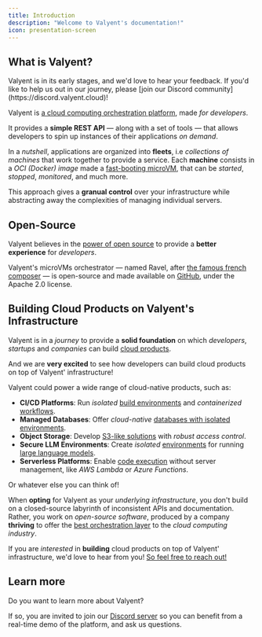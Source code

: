 ```yaml
---
title: Introduction
description: "Welcome to Valyent's documentation!"
icon: presentation-screen
---
```


## What is Valyent?

<Info>
  Valyent is in its early stages, and we'd love to hear your feedback. If you'd
  like to help us out in our journey, please [join our Discord
  community](https://discord.valyent.cloud)!
</Info>

Valyent is <ins>a cloud computing orchestration platform</ins>, made _for developers_.

It provides a **simple REST API** — along with a set of tools — that allows developers to spin up instances of their applications _on demand_.

In a _nutshell_, applications are organized into **fleets**, i.e _collections of machines_ that work together to provide a service.
Each **machine** consists in a _OCI (Docker) image_ made a <ins>fast-booting microVM</ins>, that can be _started_, _stopped_, _monitored_, and much more.

This approach gives a **granual control** over your infrastructure while abstracting away the complexities of managing individual servers.

## Open-Source

Valyent believes in the <ins>power of open source</ins> to provide a **better experience** for _developers_.

Valyent's microVMs orchestrator — named Ravel, after [the famous french composer](https://en.wikipedia.org/wiki/Maurice_Ravel) — is open-source and
made available on [GitHub](https://github.com/ValyentDev/ravel), under the Apache 2.0 license.

## Building Cloud Products on Valyent's Infrastructure

Valyent is in a _journey_ to provide a **solid foundation** on which _developers_, _startups_ and _companies_ can build <ins>cloud products</ins>.

And we are **very excited** to see how developers can build cloud products on top of Valyent' infrastructure!

Valyent could power a wide range of cloud-native products, such as:

- **CI/CD Platforms**: Run _isolated_ <ins>build environments</ins> and _containerized_ <ins>workflows</ins>.
- **Managed Databases**: Offer _cloud-native_ <ins>databases with isolated</ins> <ins>environments</ins>.
- **Object Storage**: Develop <ins>S3-like solutions</ins> with _robust access control_.
- **Secure LLM Environments**: Create _isolated_ <ins>environments</ins> for running <ins>large language models</ins>.
- **Serverless Platforms**: Enable <ins>code execution</ins> without server management, like _AWS Lambda_ or _Azure Functions_.

Or whatever else you can think of!

When **opting** for Valyent as your _underlying infrastructure_,
you don't build on a closed-source labyrinth of inconsistent APIs and documentation.
Rather, you work on _open-source software_, produced by a company **thriving** to offer the <ins>best orchestration layer</ins> to the _cloud computing industry_.

If you are _interested_ in **building** cloud products on top of Valyent' infrastructure,
we'd love to hear from you! <ins>So feel free to reach out!</ins>

## Learn more

Do you want to learn more about Valyent?

If so, you are invited to join our [Discord server](https://discord.gg/WZCXG3SZQt)
so you can benefit from a real-time demo of the platform, and ask us questions.
